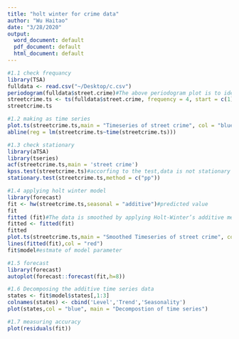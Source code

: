 ```yaml
---
title: "holt winter for crime data"
author: "Wu Haitao"
date: "3/28/2020"
output:
  word_document: default
  pdf_document: default
  html_document: default
---
```


```r
#1.1 check frequancy
library(TSA)
fulldata <- read.csv("~/Desktop/c.csv")
periodogram(fulldata$street.crime)#The above periodogram plot is to identify the dominant periods(or frequncies) of a time series. From this plot, the time period is identified as 0.25 and the frequency is calculated as 1/0.25 = 4. Therefore, we can conclude that the behaviour in the series is quarterly
streetcrime.ts <- ts(fulldata$street.crime, frequency = 4, start = c(1))
streetcrime.ts
```



```r
#1.2 making as time series
plot.ts(streetcrime.ts,main = "Timeseries of street crime", col = "blue")#plotting time series 
abline(reg = lm(streetcrime.ts~time(streetcrime.ts)))
```



```r
#1.3 check stationary
library(aTSA)
library(tseries)
acf(streetcrime.ts,main = 'street crime')
kpss.test(streetcrime.ts)#accorfing to the test,data is not stationary
stationary.test(streetcrime.ts,method = c("pp"))
```

```r
#1.4 applying holt winter model
library(forecast)
fit <- hw(streetcrime.ts,seasonal = "additive")#predicted value
fit
fitted (fit)#The data is smoothed by applying Holt-Winter’s additive method.Above is the smoothed or predicted values of the given data.
fitted <- fitted(fit)
fitted
plot.ts(streetcrime.ts,main = "Smoothed Timeseries of street crime", col = "blue")
lines(fitted(fit),col = "red")
fit$model#estmate of model parameter
```



```r
#1.5 forecast
library(forecast)
autoplot(forecast::forecast(fit,h=8))
```



```r
#1.6 Decomposing the additive time series data
states <- fit$model$states[,1:3]
colnames(states) <- cbind('Level','Trend','Seasonality')
plot(states,col = "blue", main = "Decompostion of time series")
```

```r
#1.7 measuring accuracy
plot(residuals(fit))
```

